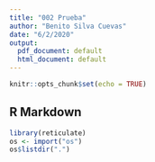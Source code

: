 ```yaml
---
title: "002 Prueba"
author: "Benito Silva Cuevas"
date: "6/2/2020"
output:
  pdf_document: default
  html_document: default
---
```


```r
knitr::opts_chunk$set(echo = TRUE)
```

## R Markdown

```r
library(reticulate)
os <- import("os")
os$listdir(".")
```

